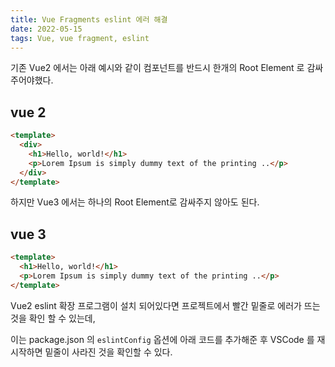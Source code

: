 ```yaml
---
title: Vue Fragments eslint 에러 해결
date: 2022-05-15
tags: Vue, vue fragment, eslint
---
```


기존 Vue2 에서는 아래 예시와 같이 컴포넌트를 반드시 한개의 Root Element 로 감싸주어야했다.

## vue 2

```html
<template>
  <div>
    <h1>Hello, world!</h1>
    <p>Lorem Ipsum is simply dummy text of the printing ..</p>
  </div>
</template>
```

하지만 Vue3 에서는 하나의 Root Element로 감싸주지 않아도 된다.

## vue 3

```html
<template>
  <h1>Hello, world!</h1>
  <p>Lorem Ipsum is simply dummy text of the printing ..</p>
</template>
```

Vue2 eslint 확장 프로그램이 설치 되어있다면 프로젝트에서 빨간 밑줄로 에러가 뜨는것을 확인 할 수 있는데,

이는 package.json 의 `eslintConfig` 옵션에 아래 코드를 추가해준 후 VSCode 를 재시작하면 밑줄이 사라진 것을 확인할 수 있다.
